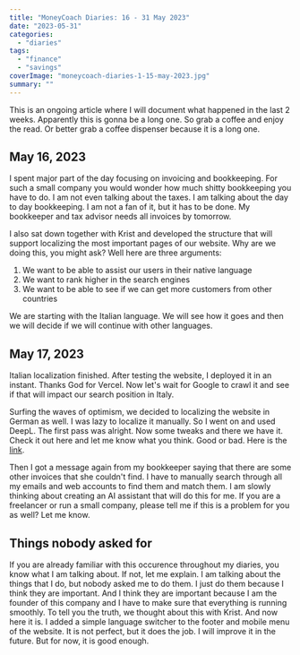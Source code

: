 ```yaml
---
title: "MoneyCoach Diaries: 16 - 31 May 2023"
date: "2023-05-31"
categories: 
  - "diaries"
tags: 
  - "finance"
  - "savings"
coverImage: "moneycoach-diaries-1-15-may-2023.jpg"
summary: ""
---
```


This is an ongoing article where I will document what happened in the last 2 weeks.
Apparently this is gonna be a long one. So grab a coffee and enjoy the read. Or better grab a coffee dispenser because it is a long one.

## May 16, 2023
I spent major part of the day focusing on invoicing and bookkeeping. For such a small company you would wonder how much shitty bookkeeping you have to do. I am not even talking about the taxes. I am talking about the day to day bookkeeping. I am not a fan of it, but it has to be done. My bookkeeper and tax advisor needs all invoices by tomorrow.

I also sat down together with Krist and developed the structure that will support localizing the most important pages of our website. Why are we doing this, you might ask?
Well here are three arguments:
1. We want to be able to assist our users in their native language
2. We want to rank higher in the search engines
3. We want to be able to see if we can get more customers from other countries

We are starting with the Italian language. We will see how it goes and then we will decide if we will continue with other languages.

## May 17, 2023
Italian localization finished. After testing the website, I deployed it in an instant. Thanks God for Vercel. Now let's wait for Google to crawl it and see if that will impact our search position in Italy.

Surfing the waves of optimism, we decided to localizing the website in German as well. I was lazy to localize it manually. So I went on and used DeepL. The first pass was alright. Now some tweaks and there we have it.
Check it out here and let me know what you think. Good or bad. Here is the [link](/de).

Then I got a message again from my bookkeeper saying that there are some other invoices that she couldn't find. I have to manually search through all my emails and web accounts to find them and match them.
I am slowly thinking about creating an AI assistant that will do this for me. If you are a freelancer or run a small company, please tell me if this is a problem for you as well? Let me know.

## Things nobody asked for
If you are already familiar with this occurence throughout my diaries, you know what I am talking about. If not, let me explain. I am talking about the things that I do, but nobody asked me to do them. I just do them because I think they are important. And I think they are important because I am the founder of this company and I have to make sure that everything is running smoothly.
To tell you the truth, we thought about this with Krist. And now here it is.
I added a simple language switcher to the footer and mobile menu of the website. It is not perfect, but it does the job. I will improve it in the future. But for now, it is good enough.